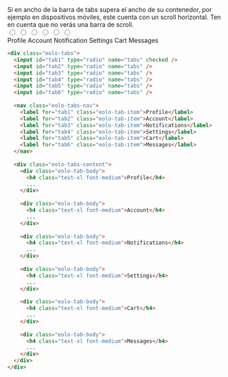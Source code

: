 
<DemoCard title="Cantidad de tabs">

<DemoCardDescription>
Si en ancho de la barra de tabs supera el ancho de su contenedor, por ejemplo en dispositivos 
móviles, este cuenta con un scroll horizontal. Ten en cuenta que no verás una barra de scroll.
</DemoCardDescription>

<div>
  <div className="eolo-tabs">
    <input id="tab2_1" type="radio" name="tabs-manyTabs" defaultChecked />
    <input id="tab2_2" type="radio" name="tabs-manyTabs" />
    <input id="tab2_3" type="radio" name="tabs-manyTabs" />
    <input id="tab2_4" type="radio" name="tabs-manyTabs" />
    <input id="tab2_5" type="radio" name="tabs-manyTabs" />
    <input id="tab2_6" type="radio" name="tabs-manyTabs" />
    <nav className="eolo-tabs-nav">
      <label htmlFor="tab2_1" className="eolo-tab-item">Profile</label>
      <label htmlFor="tab2_2" className="eolo-tab-item">Account</label>
      <label htmlFor="tab2_3" className="eolo-tab-item">Notification</label>
      <label htmlFor="tab2_4" className="eolo-tab-item">Settings</label>
      <label htmlFor="tab2_5" className="eolo-tab-item">Cart</label>
      <label htmlFor="tab2_6" className="eolo-tab-item">Messages</label>
    </nav>
    <LargeContent />
  </div>
</div>

```html
<div class="eolo-tabs">
  <input id="tab1" type="radio" name="tabs" checked />
  <input id="tab2" type="radio" name="tabs" />
  <input id="tab3" type="radio" name="tabs" />
  <input id="tab4" type="radio" name="tabs" />
  <input id="tab5" type="radio" name="tabs" />
  <input id="tab6" type="radio" name="tabs" />
  
  <nav class="eolo-tabs-nav">
    <label for="tab1" class="eolo-tab-item">Profile</label>
    <label for="tab2" class="eolo-tab-item">Account</label>
    <label for="tab3" class="eolo-tab-item">Notifications</label>
    <label for="tab4" class="eolo-tab-item">Settings</label>
    <label for="tab5" class="eolo-tab-item">Cart</label>
    <label for="tab6" class="eolo-tab-item">Messages</label>
  </nav>
  
  <div class="eolo-tabs-content">
    <div class="eolo-tab-body">
      <h4 class="text-xl font-medium">Profile</h4>
      ...
    </div>
    
    <div class="eolo-tab-body">
      <h4 class="text-xl font-medium">Account</h4>
      ...
    </div>
    
    <div class="eolo-tab-body">
      <h4 class="text-xl font-medium">Notifications</h4>
      ...
    </div>
    
    <div class="eolo-tab-body">
      <h4 class="text-xl font-medium">Settings</h4>
      ...
    </div>
    
    <div class="eolo-tab-body">
      <h4 class="text-xl font-medium">Cart</h4>
      ...
    </div>
    
    <div class="eolo-tab-body">
      <h4 class="text-xl font-medium">Messages</h4>
      ...
    </div>
  </div>
</div>
```

</DemoCard>